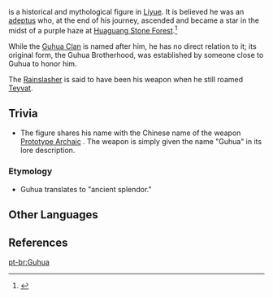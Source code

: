 {{Character Infobox
|type             = Historical
|affiliation      = Adepti
|region           = Liyue
}}
{{Lang|'''Guhua'''|zh=古华|zh_rm=Gǔhuá}} is a historical and mythological figure in [[Liyue]]. It is believed he was an [[adeptus]] who, at the end of his journey, ascended and became a star in the midst of a purple haze at [[Huaguang Stone Forest]].<ref>{{Ref/Weapon|Rainslasher|Description|note=Chinese}}</ref>

While the [[Guhua Clan]] is named after him, he has no direct relation to it; its original form, the Guhua Brotherhood, was established by someone close to Guhua to honor him.

The [[Rainslasher]] is said to have been his weapon when he still roamed [[Teyvat]].

==Trivia==
*The figure shares his name with the Chinese name of the weapon [[Prototype Archaic]] {{Lang|zh=试作古华|zh_rm=Shìzuò Gǔhuá|zh_tl=Prototype Guhua}}. The weapon is simply given the name "Guhua" in its lore description.
===Etymology===
*Guhua {{Lang|zh=古华}} translates to "ancient splendor."

==Other Languages==
{{Other Languages|default_hidden=1
|en       = Guhua
|zhs      = 古华
|zhs_rm   = Gǔhuá
|zht      = 古華
|zht_rm   = Gǔhuá
|ja       = {{Rubi|古|こ|華|か}}{{Sino|ja|zh}}
|ja_rm    = Koka<ref>{{Ref/Quest|Justice, for Books' Sake|note=Japanese Voice-Over}}</ref>
|ko       = {{tt|고화|古華}}{{Sino|ko|zh}}
|ko_rm    = Gohwa
|es       = Guhua
|fr       = Guhua
|ru       = Гухуа
|th       = Guhua
|vi       = {{tt|Cổ Hoa|古華}}{{Sino|vi|zh}}
|de       = Guhua
|id       = Guhua
|pt       = Guhua
}}

==References==
{{Reflist}}

[[pt-br:Guhua]]